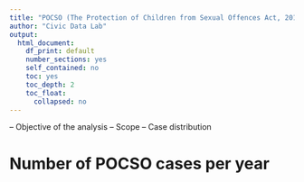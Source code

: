 ```yaml
---
title: "POCSO (The Protection of Children from Sexual Offences Act, 2012) - Judgement Analysis"
author: "Civic Data Lab"
output: 
  html_document:
    df_print: default
    number_sections: yes
    self_contained: no
    toc: yes
    toc_depth: 2
    toc_float:
      collapsed: no
---
```


 -- Objective of the analysis
 -- Scope
 -- Case distribution


# Number of POCSO cases per year

